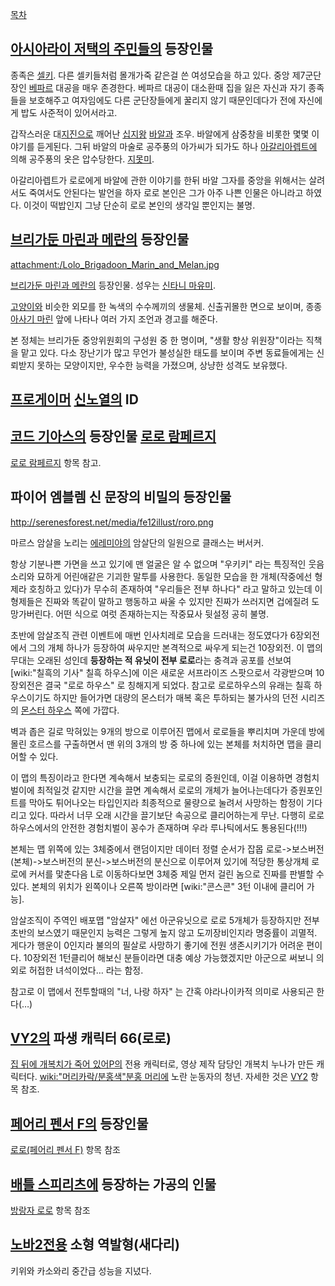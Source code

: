 [[목차]]

== [[아시아라이 저택의 주민들]]의 등장인물 ==
종족은 [[셀키]]. 다른 셀키들처럼 몰개가죽 같은걸 쓴 여성모습을 하고 있다. 중앙 제7군단장인 [[베파르]] 대공을 매우 존경한다. 베파르 대공이 대소환때 집을 잃은 자신과 자기 종족들을 보호해주고 여자임에도 다른 군단장들에게 꿀리지 않기 때문인데다가 전에 자신에게 밥도 사준적이 있어서라고.

갑작스러운 대[[지진]]으로 깨어난 [[십지왕]] [[바알]]과 조우. 바알에게 삼중창을 비롯한 몇몇 이야기를 듣게된다. 그뒤 바알의 마술로 공주풍의 아가씨가 되가도 하나 [[아갈리아렙트]]에 의해 공주풍의 옷은 압수당한다. [[지못미]].

아갈리아렙트가 로로에게 바알에 관한 이야기를 한뒤 바알 그자를 중앙을 위해서는 살려서도 죽여서도 안된다는 발언을 하자 로로 본인은 그가 아주 나쁜 인물은 아니라고 하였다. 이것이 떡밥인지 그냥 단순히 로로 본인의 생각일 뿐인지는 불명.

== [[브리가둔 마린과 메란]]의 등장인물 ==
attachment:/Lolo_Brigadoon_Marin_and_Melan.jpg

[[브리가둔 마린과 메란]]의 등장인물. 성우는 [[신타니 마유미]].

[[고양이]]와 비슷한 외모를 한 녹색의 수수께끼의 생물체. 신출귀몰한 면으로 보이며, 종종 [[아사기 마린]] 앞에 나타나 여러 가지 조언과 경고를 해준다.

본 정체는 브리가둔 중앙위원회의 구성원 중 한 명이며, "생활 향상 위원장"이라는 직책을 맡고 있다. 다소 장난기가 많고 무언가 불성실한 태도를 보이며 주변 동료들에게는 신뢰받지 못하는 모양이지만, 우수한 능력을 가졌으며, 상냥한 성격도 보유했다.

== [[프로게이머]] [[신노열]]의 ID ==

== [[코드 기아스]]의 등장인물 [[로로 람페르지]] ==
[[로로 람페르지]] 항목 참고.

== 파이어 엠블렘 신 문장의 비밀의 등장인물 ==
http://serenesforest.net/media/fe12illust/roro.png

마르스 암살을 노리는 [[에레미야]]의 암살단의 일원으로 클래스는 버서커.

항상 기분나쁜 가면을 쓰고 있기에 맨 얼굴은 알 수 없으며 "우키키" 라는 특징적인 웃음소리와 묘하게 어린애같은 기괴한 말투를 사용한다. 동일한 모습을 한 개체(작중에선 형제라 호칭하고 있다)가 무수히 존재하여 "우리들은 전부 하나다" 라고 말하고 있는데 이 형제들은 진짜와 똑같이 말하고 행동하고 싸울 수 있지만 진짜가 쓰러지면 겁에질려 도망가버린다. 어떤 식으로 여럿 존재하는지는 작중묘사 뒷설정 공히 불명.

초반에 암살조직 관련 이벤트에 매번 인사치레로 모습을 드러내는 정도였다가 6장외전에서 그의 개체 하나가 등장하여 싸우지만 본격적으로 싸우게 되는건 10장외전. 이 맵의 무대는 오래된 성인데 '''등장하는 적 유닛이 전부 로로'''라는 충격과 공포를 선보여 [wiki:"칠흑의 기사" 칠흑 하우스]에 이은 새로운 서프라이즈 스팟으로서 각광받으며 10장외전은 결국 "로로 하우스" 로 칭해지게 되었다. 참고로 로로하우스의 유래는 칠흑 하우스이기도 하지만 들어가면 대량의 몬스터가 매복 혹은 투하되는 불가사의 던전 시리즈의 [[몬스터 하우스]] 쪽에 가깝다.

벽과 좁은 길로 막혀있는 9개의 방으로 이루어진 맵에서 로로들을 뿌리치며 가운데 방에 몰린 호르스를 구출하면서 맨 위의 3개의 방 중 하나에 있는 본체를 처치하면 맵을 클리어할 수 있다.

이 맵의 특징이라고 한다면 계속해서 보충되는 로로의 증원인데, 이걸 이용하면 경험치벌이에 최적일것 같지만 시간을 끌면 계속해서 로로의 개체가 늘어나는데다가 증원포인트를 막아도 튀어나오는 타입인지라 최종적으로 물량으로 눌려서 사망하는 함정이 기다리고 있다. 따라서 너무 오래 시간을 끌기보단 속공으로 클리어하는게 무난. 다행히 로로 하우스에서의 안전한 경험치벌이 꽁수가 존재하며 우라 루나틱에서도 통용된다(!!!)

본체는 맵 위쪽에 있는 3체중에서 랜덤이지만 데이터 정렬 순서가 잡몹 로로->보스버전(본체)->보스버전의 분신->보스버전의 분신으로 이루어져 있기에 적당한 통상개체 로로에 커서를 맟춘다음 L로 이동하다보면 3체중 제일 먼저 걸린 놈으로 진짜를 판별할 수 있다. 본체의 위치가 왼쪽이나 오른쪽 방이라면 [wiki:"콘스콘" 3턴 이내에 클리어 가능].

암살조직이 주역인 배포맵 "암살자" 에선 아군유닛으로 로로 5개체가 등장하지만 전부 초반의 보스였기 때문인지 능력은 그렇게 높지 않고 도끼장비인지라 명중률이 괴멸적. 게다가 행운이 0인지라 불의의 필살로 사망하기 좋기에 전원 생존시키기가 어려운 편이다. 10장외전 1턴클리어 해보신 분들이라면 대충 예상 가능했겠지만 아군으로 써보니 의외로 허접한 녀석이었다… 라는 함정.

참고로 이 맵에서 전투할때의 "너, 나랑 하자" 는 간혹 야라나이카적 의미로 사용되곤 한다(…)

== [[VY2]]의 파생 캐릭터 66(로로) ==
[[집 뒤에 개복치가 죽어 있어P]]의 전용 캐릭터로, 영상 제작 담당인 개복치 누나가 만든 캐릭터다. [[wiki:"머리카락/분홍색"분홍 머리]]에 노란 눈동자의 청년. 자세한 것은 [[VY2]] 항목 참조.

== [[페어리 펜서 F]]의 등장인물 ==
[[로로(페어리 펜서 F)]] 항목 참조

== [[배틀 스피리츠]]에 등장하는 가공의 인물 ==
[[방랑자 로로]] 항목 참조

== [[노바2]]전용 소형 역발형(새다리) == 
키위와 카소와리 중간급 성능을 지녔다.

